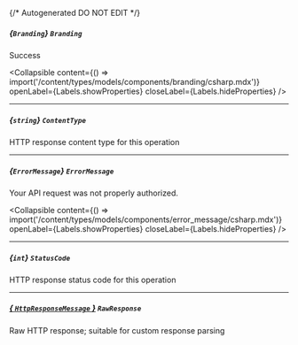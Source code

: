 {/* Autogenerated DO NOT EDIT  */}

##### *{`Branding`}* `Branding`
Success

<Collapsible content={() => import('/content/types/models/components/branding/csharp.mdx')} openLabel={Labels.showProperties} closeLabel={Labels.hideProperties} />


---
##### *{`string`}* `ContentType`
HTTP response content type for this operation

---
##### *{`ErrorMessage`}* `ErrorMessage`
Your API request was not properly authorized.

<Collapsible content={() => import('/content/types/models/components/error_message/csharp.mdx')} openLabel={Labels.showProperties} closeLabel={Labels.hideProperties} />


---
##### *{`int`}* `StatusCode`
HTTP response status code for this operation

---
##### [*{ `HttpResponseMessage` }*](https://learn.microsoft.com/en-us/dotnet/api/system.net.http.httpresponsemessage?view=net-5.0) `RawResponse`
Raw HTTP response; suitable for custom response parsing



